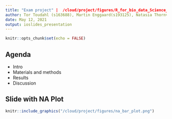 ```yaml
---
title: "Exam project" |  /cloud/project/figures/R_for_bio_data_Science_text_logo_w_dna.png{width=0.5in}  
author: Tor Toudahl (s163688), Martin Enggaard(s193125), Natasia Thornval(s143493)
date: May 12, 2021
output: ioslides_presentation
---
```


```r
knitr::opts_chunk$set(echo = FALSE)
```


## Agenda

- Intro
- Materials and methods
- Results
- Discussion



## Slide with NA Plot
```r
knitr::include_graphics("/cloud/project/figures/na_bar_plot.png")
```




